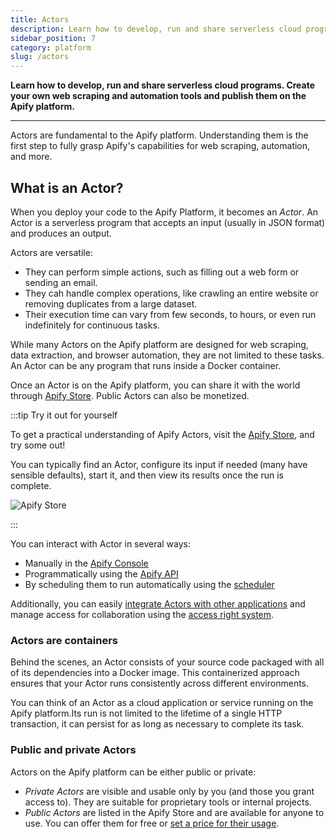 ```yaml
---
title: Actors
description: Learn how to develop, run and share serverless cloud programs. Create your own web scraping and automation tools and publish them on the Apify platform.
sidebar_position: 7
category: platform
slug: /actors
---
```


**Learn how to develop, run and share serverless cloud programs. Create your own web scraping and automation tools and publish them on the Apify platform.**


---

Actors are fundamental to the Apify platform. Understanding them is the first step to fully grasp Apify's capabilities for web scraping, automation, and more.

<CardGrid>
    <Card
        title="Running Actors"
        desc="In this section, you learn how to run Apify Actors. You will learn about their configuration, versioning, data retention, usage, and pricing."
        to="/platform/actors/running"
    />
    <Card
        title="Development"
        desc="Read about the technical part of building Apify Actors. Learn to define Actor inputs, build new versions, persist Actor state, and choose base Docker images."
        to="/platform/actors/development"
    />
    <Card
        title="Publishing and monetization"
        desc="Learn about publishing, and monetizing your Actors on the Apify platform."
        to="/platform/actors/publishing"
    />
</CardGrid>

## What is an Actor?

When you deploy your code to the Apify Platform, it becomes an _Actor_. An Actor is a serverless program that accepts an input (usually in JSON format) and produces an output.

Actors are versatile:

- They can perform simple actions, such as filling out a web form or sending an email.
- They cah handle complex operations, like crawling an entire website or removing duplicates from a large dataset.
- Their execution time can vary from few seconds, to hours, or even run indefinitely for continuous tasks.

While many Actors on the Apify platform are designed for web scraping, data extraction, and browser automation, they are not limited to these tasks. An Actor can be any program that runs inside a Docker container.

Once an Actor is on the Apify platform, you can share it with the world through [Apify Store](https://apify.com/store).
Public Actors can also be monetized.

:::tip Try it out for yourself

To get a practical understanding of Apify Actors, visit the [Apify Store](https://apify.com/store), and try some out!

You can typically find an Actor, configure its input if needed (many have sensible defaults), start it, and then view its results once the run is complete.

![Apify Store](./running/images/store-google-maps-scraper.png)

:::

You can interact with Actor in several ways:

- Manually in the [Apify Console](https://console.apify.com/actors)
- Programmatically using the [Apify API](/api/v2)
- By scheduling them to run automatically using the [scheduler](platform/schedules)

Additionally, you can easily [integrate Actors with other applications](platform/integrations/index) and manage access for collaboration using the [access right system](platform/collaboration/access-rights).

### Actors are containers

Behind the scenes, an Actor consists of your source code packaged with all of its dependencies into a Docker image. This containerized approach ensures that your Actor runs consistently across different environments.

You can think of an Actor as a cloud application or service running on the Apify platform.Its run is not limited to the lifetime of a single HTTP transaction, it can persist for as long as necessary to complete its task.

### Public and private Actors

Actors on the Apify platform can be either public or private:

- _Private Actors_ are visible and usable only by you (and those you grant access to). They are suitable for proprietary tools or internal projects.
- _Public Actors_ are listed in the Apify Store and are available for anyone to use. You can offer them for free or [set a price for their usage](https://blog.apify.com/make-regular-passive-income-developing-web-automation-actors-b0392278d085/).
